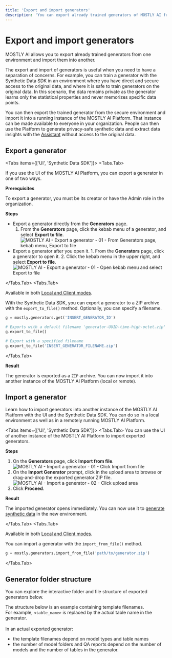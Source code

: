 ```yaml
---
title: 'Export and import generators'
description: 'You can export already trained generators of MOSTLY AI from one environment and import them in another to avoid training a new generator with the same data from scratch.'
---
```



# Export and import generators

MOSTLY AI allows you to export already trained generators from one environment and import them into another.

The export and import of generators is useful when you need to have a separation of concerns. For example, you can train a generator with the Synthetic Data SDK in an environment where you have direct and secure access to the original data, and where it is safe to train generators on the original data. In this scenario, the data remains private as the generator learns only the statistical properties and never memorizes specific data points.

You can then export the trained generator from the secure environment and import it into a running instance of the MOSTLY AI Platform. That instance can be made available to everyone in your organization. People can then use the Platform to generate privacy-safe synthetic data and extract data insights with the [Assistant](/assistant) without access to the original data.

## Export a generator

<Tabs items={['UI', 'Synthetic Data SDK']}>
<Tabs.Tab>

If you use the UI of the MOSTLY AI Platform, you can export a generator in one of two ways.

**Prerequisites**

To export a generator, you must be its creator or have the Admin role in the organization.

**Steps**

- Export a generator directly from the **Generators** page.
  1. From the **Generators** page, click the kebab menu of a generator, and select **Export to file**.
     <Image src="/docimages/generators/export-import/export-02-generators-page-kebab-menu-select-export-to-file.webp" alt="MOSTLY AI - Export a generator - 01 - From Generators page, kebab menu, Export to file" width={800} height={150} />
- Export a generator after you open it. 1. From the **Generators** page, click a generator to open it. 2. Click the kebab menu in the upper right, and select **Export to file**.
  <Image src="/docimages/generators/export-import/export-01-kebab-menu-select-export-to-file.webp" alt="MOSTLY AI - Export a generator - 01 - Open kebab menu and select Export to file" width={800} height={150} />

</Tabs.Tab>
<Tabs.Tab>

<CustomCallout type="API">Available in both [Local and Client modes](/python-sdk#local-and-client-modes).</CustomCallout>

With the Synthetic Data SDK, you can export a generator to a ZIP archive with the `export_to_file()` method. Optionally, you can specify a filename.

```python filename="python" copy
g = mostly.generators.get('INSERT_GENERATOR_ID')

# Exports with a default filename 'generator-UUID-time-high-octet.zip'
g.export_to_file()

# Export with a specified filename
g.export_to_file('INSERT_GENERATOR_FILENAME.zip')
```

</Tabs.Tab>

</Tabs>

**Result**

The generator is exported as a `ZIP` archive. You can now import it into another instance of the MOSTLY AI Platform (local or remote).

## Import a generator

Learn how to import generators into another instance of the MOSTLY AI Platform with the UI and the Synthetic Data SDK. You can do so in a local environment as well as in a remotely running MOSTLY AI Platform.

<Tabs items={['UI', 'Synthetic Data SDK']}>
<Tabs.Tab>
You can use the UI of another instance of the MOSTLY AI Platform to import exported generators.

**Steps**

1. On the **Generators** page, click **Import from file**.
   <Image src="/docimages/generators/export-import/import-01-click-import-from-file.webp" alt="MOSTLY AI - Import a generator - 01 - Click Import from file" width={800} height={150} />
2. On the **Import Generator** prompt, click in the upload area to browse or drag-and-drop the exported generator ZIP file.
   <Image src="/docimages/generators/export-import/import-02-click-upload-area.webp" alt="MOSTLY AI - Import a generator - 02 - Click upload area" width={800} height={150} />
3. Click **Proceed**.

**Result**

The imported generator opens immediately. You can now use it to [generate synthetic data](/synthetic-datasets/generate) in the new environment.

</Tabs.Tab>
<Tabs.Tab>

<CustomCallout type="API">Available in both [Local and Client modes](/python-sdk#local-and-client-modes).</CustomCallout>

You can import a generator with the `import_from_file()` method.

```python filename="python" copy
g = mostly.generators.import_from_file('path/to/generator.zip')
```

</Tabs.Tab>
</Tabs>

## Generator folder structure

You can explore the interactive folder and file structure of exported generators below.

<CustomCallout>

The structure below is an example containing template filenames.<br/>
For example, `<table_name>` is replaced by the actual table name in the generator.<br /><br />
In an actual exported generator:

- the template filenames depend on model types and table names
- the number of model folders and QA reports depend on the number of models and the number of tables in the generator.

</CustomCallout>

<FileTree>
  <FileTree.File name="generator.json" />
  <FileTree.File name="job_progress.json" />
  <FileTree.Folder name="Logs">
    <FileTree.File name="TRAIN_<MODEL_TYPE>-table-name/<model_type>-UUID.log" />
  </FileTree.Folder>
  <FileTree.Folder name="LogsResourceMonitor">
    <FileTree.Folder name="UUID">
      <FileTree.File name="resource_monitor-ANALYZE_TRAINING_DATA.parquet" />
      <FileTree.File name="resource_monitor-CREATE_MODEL_REPORT.parquet" />
      <FileTree.File name="resource_monitor-ENCODE_TRAINING_DATA.parquet" />
      <FileTree.File name="resource_monitor-GENERATE_MODEL_REPORT_DATA.parquet" />
      <FileTree.File name="resource_monitor-PULL_TRAINING_DATA.parquet" />
      <FileTree.File name="resource_monitor-TRAIN_MODEL.parquet" />
    </FileTree.Folder>
  </FileTree.Folder>
  <FileTree.Folder name="ModelQAReports">
    <FileTree.File name="<table_name>/<model_type>.parquet" />
  </FileTree.Folder>
  <FileTree.Folder name="ModelQAStatistics">
    <FileTree.Folder name="<table_name>/<model_type>" />
    <FileTree.File name="bin_counts_biv.parquet" />
    <FileTree.File name="bin_counts_uni.parquet" />
    <FileTree.File name="bins.pickle" />
    <FileTree.File name="bivariate_accuracies.parquet" />
    <FileTree.File name="categorical_counts_uni.pickle" />
    <FileTree.File name="correlations.parquet" />
    <FileTree.File name="hol_pca.npy" />
    <FileTree.File name="meta.json" />
    <FileTree.File name="numeric_kdes_uni.pickle" />
    <FileTree.File name="pca_model.pickle" />
    <FileTree.File name="trn_pca.npy" />
    <FileTree.File name="univariate_accuracies.parquet" />
  </FileTree.Folder>
  <FileTree.Folder name="ModelStore">
    <FileTree.Folder name="<table_name>/<model_type>">
      <FileTree.Folder name="model-data">
        <FileTree.File name="lr-scheduler.pt" />
        <FileTree.File name="model-configs.json" />
        <FileTree.File name="model-weights.pt" />
        <FileTree.File name="optimizer.pt" />
        <FileTree.File name="progress-messages.csv" />
      </FileTree.Folder>
      <FileTree.Folder name="tgt-stats">
        <FileTree.File name="stats.json" />
      </FileTree.Folder>
    </FileTree.Folder>
  </FileTree.Folder>
  <FileTree.Folder name="RandomSamples">
    <FileTree.File name="<table_name>.json" />
  </FileTree.Folder>
</FileTree>
